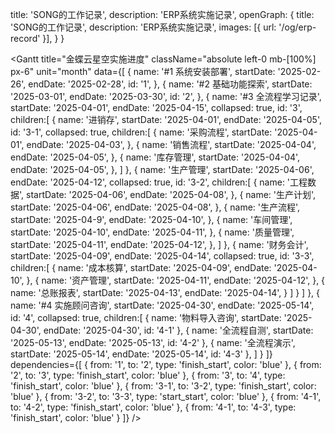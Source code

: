   title: 'SONG的工作记录',
  description: 'ERP系统实施记录',
  openGraph: {
    title: 'SONG的工作记录',
    description: 'ERP系统实施记录',
    images: [{ url: '/og/erp-record' }],
  }
}

<Gantt 
  title="金蝶云星空实施进度" 
  className="absolute left-0 mb-[100%] px-6"
  unit="month"
  data={[
    {
      name: '#1 系统安装部署',
      startDate: '2025-02-26',
      endDate: '2025-02-28',
      id: '1',
    },
    {
      name: '#2 基础功能探索',
      startDate: '2025-03-01',
      endDate: '2025-03-30',
      id: '2',
    },
    {
      name: '#3 全流程学习记录',
      startDate: '2025-04-01',
      endDate: '2025-04-15',
      collapsed: true,
      id: '3',
      children:[
        {
          name: '进销存',
          startDate: '2025-04-01',
          endDate: '2025-04-05',
          id: '3-1',
          collapsed: true,
          children:[
            {
              name: '采购流程',
              startDate: '2025-04-01',
              endDate: '2025-04-03',
            },
            {
              name: '销售流程',
              startDate: '2025-04-04',
              endDate: '2025-04-05',
            },
            {
              name: '库存管理',
              startDate: '2025-04-04',
              endDate: '2025-04-05',
            },
          ]
        },
        {
          name: '生产管理',
          startDate: '2025-04-06',
          endDate: '2025-04-12',
          collapsed: true,
          id: '3-2',
          children:[
            {
              name: '工程数据',
              startDate: '2025-04-06',
              endDate: '2025-04-08',
            },
            {
              name: '生产计划',
              startDate: '2025-04-06',
              endDate: '2025-04-08',
            },
            {
              name: '生产流程',
              startDate: '2025-04-9',
              endDate: '2025-04-10',
            },
            {
              name: '车间管理',
              startDate: '2025-04-10',
              endDate: '2025-04-11',
            },
            {
              name: '质量管理',
              startDate: '2025-04-11',
              endDate: '2025-04-12',
            },
          ]
        },
        {
          name: '财务会计',
          startDate: '2025-04-09',
          endDate: '2025-04-14',
          collapsed: true,
          id: '3-3',
          children:[
            {
              name: '成本核算',
              startDate: '2025-04-09',
              endDate: '2025-04-10',
            },
            {
              name: '资产管理',
              startDate: '2025-04-11',
              endDate: '2025-04-12',
            },
            {
              name: '总账报表',
              startDate: '2025-04-13',
              endDate: '2025-04-14',
            }
          ]
        }
      ]
    },
    {
      name: '#4 实施顾问咨询',
      startDate: '2025-04-30',
      endDate: '2025-05-14',
      id: '4',
      collapsed: true,
      children:[
        {
          name: '物料导入咨询',
          startDate: '2025-04-30',
          endDate: '2025-04-30',
          id: '4-1'
        },
        {
          name: '全流程自测',
          startDate: '2025-05-13',
          endDate: '2025-05-13',
          id: '4-2'
        },
        {
          name: '全流程演示',
          startDate: '2025-05-14',
          endDate: '2025-05-14',
          id: '4-3'
        },
      ]
    }
  ]}
  dependencies={[
    {
      from: '1',
      to: '2',
      type: 'finish_start',
      color: 'blue'
    },
    {
      from: '2',
      to: '3',
      type: 'finish_start',
      color: 'blue'
    },
    {
      from: '3',
      to: '4',
      type: 'finish_start',
      color: 'blue'
    },
    {
      from: '3-1',
      to: '3-2',
      type: 'finish_start',
      color: 'blue'
    },
    {
      from: '3-2',
      to: '3-3',
      type: 'start_start',
      color: 'blue'
    },
    {
      from: '4-1',
      to: '4-2',
      type: 'finish_start',
      color: 'blue'
    },
    {
      from: '4-1',
      to: '4-3',
      type: 'finish_start',
      color: 'blue'
    }
  ]}
/>